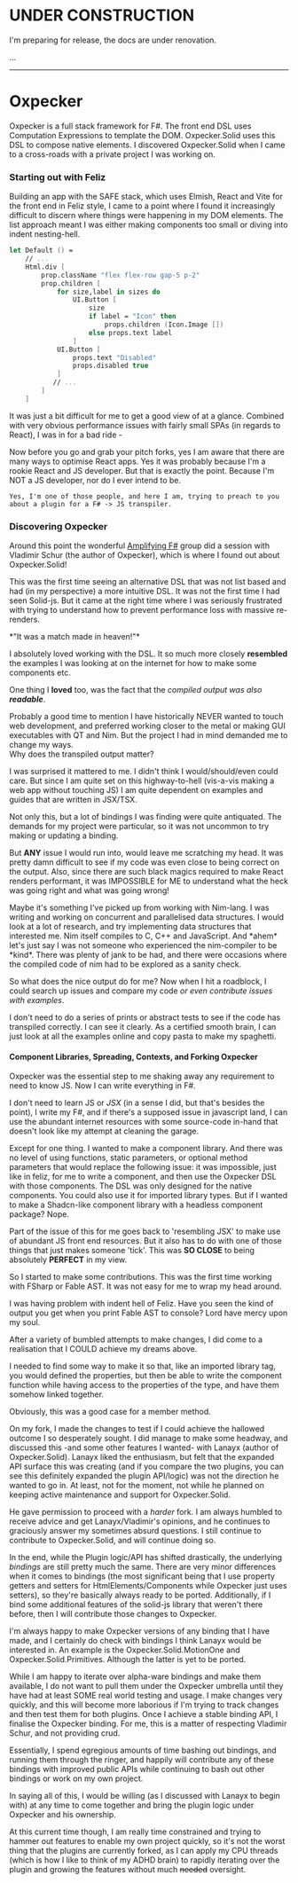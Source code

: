 ﻿# UNDER CONSTRUCTION

I'm preparing for release, the docs are under renovation.

...

---

# Oxpecker

Oxpecker is a full stack framework for F#. The front end DSL uses Computation Expressions
to template the DOM. Oxpecker.Solid uses this DSL to compose native elements. I discovered Oxpecker.Solid
when I came to a cross-roads with a private project I was working on. 

### Starting out with Feliz

Building
an app with the SAFE stack, which uses Elmish, React and Vite for the front end in Feliz
style, I came to a point where I found it increasingly difficult to discern where things were happening in my DOM elements.
The list approach meant I was either making components too small or diving into
indent nesting-hell.

```fsharp title="Some of my early days Fable/Feliz code" caption="This is not bad, but it's such a small tedious example, and I already feel it's a bit obfuscated. Perhaps that's just me or my IDE theme"
let Default () =
    // ...
    Html.div [
        prop.className "flex flex-row gap-5 p-2"
        prop.children [
            for size,label in sizes do
                UI.Button [
                    size
                    if label = "Icon" then
                        props.children (Icon.Image []) 
                    else props.text label
                ]
            UI.Button [
                props.text "Disabled"
                props.disabled true
            ]
           // ...
        ]
    ]
```

It was just a bit difficult for me to get a good view of at a glance. Combined with very obvious performance issues
with fairly small SPAs (in regards to React), I was in for a bad ride -

<div class="text-sm text-muted-foreground p-8">
    Now before you go and grab your pitch forks, yes I am aware that there are many ways to optimise React apps. Yes it was probably
    because I'm a rookie React and JS developer. But that is exactly the point. Because I'm NOT a JS developer, nor do I ever intend
    to be. 
    
    Yes, I'm one of those people, and here I am, trying to preach to you about a plugin for a F# -> JS transpiler.
</div>

### Discovering Oxpecker

Around this point the wonderful [Amplifying F#](https://amplifyingfsharp.io/) group did a session with Vladimir Schur (the author of Oxpecker),
which is where I found out about Oxpecker.Solid!

This was the first time seeing an alternative DSL that was not list based and had (in my perspective) a more intuitive
DSL. It was not the first time I had seen Solid-js. But it came at the right time where I was seriously frustrated with
trying to understand how to prevent performance loss with massive re-renders.

<div class="px-8 text-muted-foreground">
*"It was a match made in heaven!"*
</div>

I absolutely loved working with the DSL. It so much more closely **resembled** the examples I was looking at on the internet
for how to make some components etc.

One thing I **loved** too, was the fact that the *compiled output was also ***readable****.

<div class="px-8 text-muted-foreground text-sm">
    Probably a good time to mention I have historically NEVER wanted to touch web development, and preferred working closer
    to the metal or making GUI executables with QT and Nim. But the project I had in mind demanded me to change my ways.
</div>
<div class="text-muted-foreground text-md font-bold px-8">
Why does the transpiled output matter?
</div>

I was surprised it mattered to me. I didn't think I would/should/even could care. But since I am quite set on this
highway-to-hell (vis-a-vis making a web app without touching JS) I am quite dependent on examples and guides that
are written in JSX/TSX. 

Not only this, but a lot of bindings I was finding were quite antiquated. The demands for my project were particular,
so it was not uncommon to try making or updating a binding.

But **ANY** issue I would run into, would leave me scratching my head. It was pretty damn difficult to see if my code was
even close to being correct on the output. Also, since there are such black magics required to make React renders performant,
it was IMPOSSIBLE for ME to understand what the heck was going right and what was going wrong!

<div class="text-muted-foreground text-sm px-8">
    Maybe it's something I've picked up from working with Nim-lang. I was writing and working on concurrent and parallelised
    data structures. I would look at a lot of research, and try implementing data structures that interested me. Nim itself 
    compiles to C, C++ and JavaScript. And *ahem* let's just say I was not someone who experienced the nim-compiler to be
    *kind*. There was plenty of jank to be had, and there were occasions where the compiled code of nim had to be explored
    as a sanity check.
</div>

So what does the nice output do for me? Now when I hit a roadblock, I could search up issues and compare my code _or even contribute issues with examples_.

I don't need to do a series of prints or abstract tests to see if the code has transpiled correctly. I can see it clearly.
As a certified smooth brain, I can just look at all the examples online and copy pasta to make my spaghetti.

#### Component Libraries, Spreading, Contexts, and Forking Oxpecker

Oxpecker was the essential step to me shaking away any requirement to need to know JS. Now I can write everything in F#.

I don't need to learn JS or *JSX* (in a sense I did, but that's besides the point), I write my F#, and if there's a supposed
issue in javascript land, I can use the abundant internet resources with some source-code in-hand that doesn't look like my attempt at cleaning
the garage.

Except for one thing. I wanted to make a component library. And there was no level of using functions, static parameters, or
optional method parameters that would replace the following issue: it was impossible, just like in feliz, for me to write
a component, and then use the Oxpecker DSL with those components. The DSL was only designed for the native components.
You could also use it for imported library types. But if I wanted to make a Shadcn-like component library with a headless
component package? Nope.

Part of the issue of this for me goes back to 'resembling JSX' to make use of abundant JS front end resources. But it also
has to do with one of those things that just makes someone 'tick'. This was __SO CLOSE__ to being absolutely __PERFECT__ in my
view.

So I started to make some contributions. This was the first time working with FSharp or Fable AST. It was not easy for me
to wrap my head around.

<div class="text-muted-foreground text-sm px-8">
    I was having problem with indent hell of Feliz. Have you seen the kind of output you get when you print Fable AST
    to console? Lord have mercy upon my soul.
</div>

After a variety of bumbled attempts to make changes, I did come to a realisation that I COULD achieve my dreams above.

I needed to find some way to make it so that, like an imported library tag, you would defined the properties, but then
be able to write the component function while having access to the properties of the type, and have them somehow linked
together.

Obviously, this was a good case for a member method.

On my fork, I made the changes to test if I could achieve the hallowed outcome I so desperately sought. I did manage to make
some headway, and discussed this -and some other features I wanted- with Lanayx (author of Oxpecker.Solid). Lanayx liked
the enthusiasm, but felt that the expanded API surface this was creating (and if you compare the two plugins, you can see
this definitely expanded the plugin API/logic) was not the direction he wanted to go in. At least, not for the moment, not
while he planned on keeping active maintenance and support for Oxpecker.Solid.

He gave permission to proceed with a *harder* fork. I am always humbled
to receive advice and get Lanayx/Vladimir's opinions, and he continues to graciously answer my sometimes absurd questions.
I still continue to contribute to Oxpecker.Solid, and will continue doing so.

In the end, while the Plugin logic/API has shifted drastically, the underlying *bindings* are still pretty much the same.
There are very minor differences when it comes to bindings (the most significant being that I use property getters and setters
for HtmlElements/Components while Oxpecker just uses setters), so they're basically always ready to be ported. Additionally, if I
bind some additional features of the solid-js library that weren't there before, then I will contribute those changes to Oxpecker.

I'm always happy to make Oxpecker versions of any binding that I have made, and I certainly do check with
bindings I think Lanayx would be interested in. An example is the Oxpecker.Solid.MotionOne and Oxpecker.Solid.Primitives. 
Although the latter is yet to be ported.

<div class="text-muted-foreground text-sm px-8">
    While I am happy to iterate over alpha-ware bindings and make them available, I do not want to pull them under the
    Oxpecker umbrella until they have had at least SOME real world testing and usage. I make changes very quickly, and
    this will become more laborious if I'm trying to track changes and then test them for both plugins. Once I achieve a
    stable binding API, I finalise the Oxpecker binding. For me, this is a matter of respecting Vladimir Schur, and not
    providing crud.
</div>


Essentially, I spend egregious amounts of time bashing out bindings, and running them through the ringer, and happily will
contribute any of these bindings with improved public APIs while continuing to bash out other bindings or work on my own
project.

In saying all of this, I would be willing (as I discussed with Lanayx to begin with) at any time to come together and bring
the plugin logic under Oxpecker and his ownership.

At this current time though, I am really time constrained and trying to hammer out features to enable my own project quickly, so it's not the
worst thing that the plugins are currently forked, as I can apply my CPU threads (which is how I like to think
of my ADHD brain) to rapidly iterating over the plugin and growing the features without much ~~needed~~ oversight.
